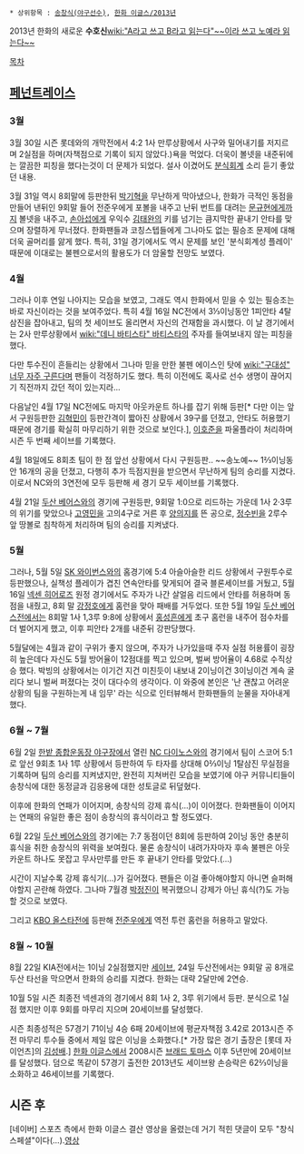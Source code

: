  * 상위항목 : [[송창식(야구선수)]], [[한화 이글스/2013년]]

2013년 한화의 새로운 '''수호신'''[[wiki:"A라고 쓰고 B라고 읽는다"~~이라 쓰고 노예라 읽는다~~]]

[[목차]]
== [[페넌트레이스]] ==
=== 3월 ===
3월 30일 시즌 롯데와의 개막전에서 4:2 1사 만루상황에서 사구와 밀어내기를 저지르며 2실점을 하며(자책점으로 기록이 되지 않았다.)욕을 먹었다. 더욱이 볼넷을 내준뒤에는 깔끔한 피칭을 했다는것이 더 문제가 되었다. 설사 이겼어도 [[분식회계]] 소리 듣기 좋았던 내용. 

3월 31일 역시 8회말에 등판한뒤 [[박기혁]]을 무난하게 막아냈으나, 한화가 극적인 동점을 만들어 낸뒤인 9회말 들어 전준우에게 포볼을 내주고 난뒤 번트를 대려는 [[문규현]]에게까지 볼넷을 내주고, [[손아섭]]에게 우익수 [[김태완]]의 키를 넘기는 큼지막한 끝내기 안타를 맞으며 장렬하게 무너졌다. 한화팬들과 코칭스텝들에게 그나마도 없는 필승조 문제에 대해 더욱 골머리를 앓게 했다. 특히, 31일 경기에서도 역시 문제를 보인 '분식회계성 플레이' 때문에 이대로는 불펜으로서의 활용도가 더 암울할 전망도 보였다.

=== 4월 ===
그러나 이후 연일 나아지는 모습을 보였고, 그래도 역시 한화에서 믿을 수 있는 필승조는 바로 자신이라는 것을 보여주었다. 특히 4월 16일 NC전에서 3⅓이닝동안 1피안타 4탈삼진을 잡아내고, 팀의 첫 세이브도 올리면서 자신의 건재함을 과시했다. 이 날 경기에서는 2사 만루상황에서 [[wiki:"데니 바티스타" 바티스타]]의 주자를 들여보내지 않는 피칭을 했다.

다만 투수진이 흔들리는 상황에서 그나마 믿을 만한 불펜 에이스인 탓에 [[wiki:"구대성" 너무 자주 구른다]]며 팬들이 걱정하기도 했다. 특히 이전에도 혹사로 선수 생명이 끊어지기 직전까지 갔던 적이 있는지라...

다음날인 4월 17일 NC전에도 마지막 아웃카운트 하나를 잡기 위해 등판[* 다만 이는 앞서 구원등판한 [[김혁민]]이 등판간격이 짧아진 상황에서 39구를 던졌고, 안타도 허용했기 때문에 경기를 확실히 마무리하기 위한 것으로 보인다.], [[이호준]]을 파울플라이 처리하며 시즌 두 번째 세이브를 기록했다.

4월 18일에도 8회초 팀이 한 점 앞선 상황에서 다시 구원등판.. ~~송노예~~ 1⅔이닝동안 16개의 공을 던졌고, 다행히 추가 득점지원을 받으면서 무난하게 팀의 승리를 지켰다. 이로서 NC와의 3연전에 모두 등판해 세 경기 모두 세이브를 기록했다.

4월 21일 [[두산 베어스]]와의 경기에 구원등판, 9회말 1:0으로 리드하는 가운데 1사 2·3루의 위기를 맞았으나 [[고영민]]을 고의4구로 거른 후 [[양의지]]를 뜬 공으로, [[정수빈]]을 2루수 앞 땅볼로 침착하게 처리하며 팀의 승리를 지켜냈다.

=== 5월 ===
그러나, 5월 5일 [[SK 와이번스]]와의 홈경기에 5:4 아슬아슬한 리드 상황에서 구원투수로 등판했으나, 실책성 플레이가 겹친 연속안타를 맞게되어 결국 블론세이브를 거뒀고, 5월 16일 [[넥센 히어로즈]] 원정 경기에서도 주자가 나간 살얼음 리드에서 안타를 허용하며 동점을 내줬고, 8회 말 [[강정호]]에게 홈런을 맞아 패배를 거두었다. 또한 5월 19일 [[두산 베어스]]전에서는 8회말 1사 1,3루 9:8에 상황에서 [[홍성흔]]에게 초구 홈런을 내주어 점수차를 더 벌어지게 했고, 이후 피안타 2개를 내준뒤 강판당했다.

5월달에는 4월과 같이 구위가 좋지 않으며, 주자가 나가있을때 주자 실점 허용률이 굉장히 높은데다 자신도 5월 방어율이 12점대를 찍고 있으며, 벌써 방어율이 4.68로 수직상승 했다. 박빙의 상황에서는 이기건 지건 미친듯이 내보내 2이닝이건 3이닝이건 계속 굴리다 보니 벌써 퍼졌다는 것이 대다수의 생각이다. 이 와중에 본인은 '난 괜찮고 어려운 상황의 팀을 구원하는게 내 임무' 라는 식으로 인터뷰해서 한화팬들의 눈물을 자아내게 했다.

=== 6월 ~ 7월 ===
6월 2일 [[한밭 종합운동장 야구장]]에서 열린 [[NC 다이노스]]와의 경기에서 팀이 스코어 5:1로 앞선 9회초 1사 1루 상황에서 등판하여 두 타자를 상대해 0⅔이닝 1탈삼진 무실점을 기록하며 팀의 승리를 지켜냈지만, 완전히 지쳐버린 모습을 보였기에 야구 커뮤니티들이 송창식에 대한 동정글과 김응용에 대한 성토글로 뒤덮혔다.

이후에 한화의 연패가 이어지며, 송창식의 강제 휴식(...)이 이어졌다. 한화팬들이 이어지는 연패의 유일한 좋은 점이 송창식의 휴식이라고 할 정도였다.

6월 22일 [[두산 베어스]]와의 경기에는 7:7 동점이던 8회에 등판하여 2이닝 동안 충분히 휴식을 취한 송창식의 위력을 보여줬다. 물론 송창식이 내려가자마자 후속 불펜은 아웃카운트 하나도 못잡고 무사만루를 만든 후 끝내기 안타를 맞았다.(...)

시간이 지날수록 강제 휴식기(...)가 길어졌다. 팬들은 이걸 좋아해야할지 아니면 슬퍼해야할지 곤란해 하였다. 그나마 7월경 [[박정진]]이 복귀했으니 강제가 아닌 휴식(?)도 가능할 것으로 보였다.

그리고 [[KBO 올스타전]]에 등판해 [[전준우]]에게 역전 투런 홈런을 허용하고 말았다.

=== 8월 ~ 10월 ===
8월 22일 KIA전에서는 1이닝 2실점했지만 [[세이브]], 24일 두산전에서는 9회말 공 8개로 두산 타선을 막으면서 한화의 승리를 지켰다. 한화는 대략 2달만에 2연승.

10월 5일 시즌 최종전 넥센과의 경기에서 8회 1사 2, 3루 위기에서 등판. 분식으로 1실점 했지만 이후 9회를 마무리 지으며 20세이브를 달성했다.

시즌 최종성적은 57경기 71이닝 4승 6패 20세이브에 평균자책점 3.42로 2013시즌 주전 마무리 투수들 중에서 제일 많은 이닝을 소화했다.[* 가장 많은 경기 출장은 [롯데 자이언츠]의 [[김성배]].] [[한화 이글스]]에서 2008시즌 [[브래드 토마스]] 이후 5년만에 20세이브를 달성했다.
덤으로 똑같이 57경기 출전한 2013년도 세이브왕 손승락은 62⅔이닝을 소화하고 46세이브를 기록했다.

== 시즌 후 ==
[네이버] 스포츠 측에서 한화 이글스 결산 영상을 올렸는데 거기 적힌 댓글이 모두 "창식 스페셜"이다(…).[http://sports.news.naver.com/videoCenter/index.nhn?uCategory=kbaseball&category=kbo&id=66289&gameId=201401011003631916&listType=total&page=2 영상]
